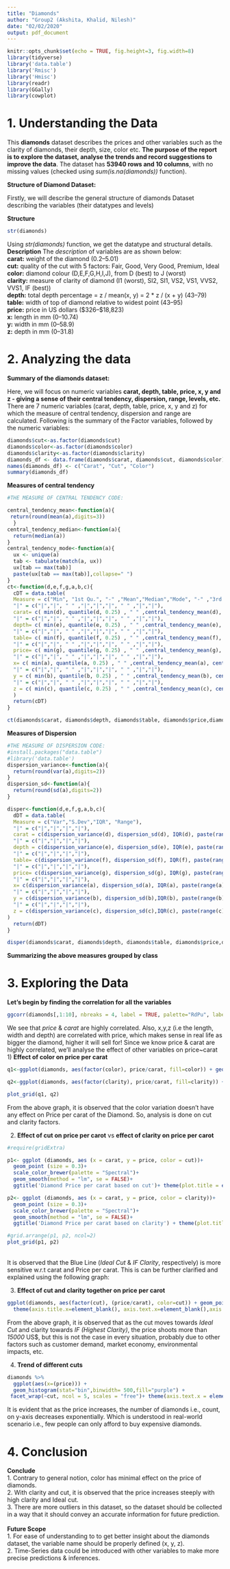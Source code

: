 ---
title: "Diamonds"
author: "Group2 (Akshita, Khalid, Nilesh)"
date: "02/02/2020"
output: pdf_document
---

```{r setup, include=FALSE}
knitr::opts_chunk$set(echo = TRUE, fig.height=3, fig.width=8)
library(tidyverse)
library('data.table')
library('Rmisc')
library('Hmisc')
library(readr)
library(GGally) 
library(cowplot)
```

# 1. Understanding the Data

This **diamonds** dataset describes the prices and other variables such as the clarity of diamonds, their depth, size, color etc. **The purpose of the report is to explore the dataset, analyse the trends and record suggestions to improve the data**. 
The dataset has **53940 rows and 10 columns**, with no missing values (checked using *sum(is.na(diamonds))* function).\


**Structure of Diamond Dataset:**

Firstly, we will describe the general structure of diamonds Dataset describing the variables (their datatypes and levels)

**Structure**
```{r echo=FALSE}
str(diamonds)

```
Using *str(diamonds)* function, we get the datatype and structural details. \
**Description**
The *description* of variables are as shown below:\
**carat:** weight of the diamond (0.2–5.01)\
**cut:** quality of the cut with 5 factors: Fair, Good, Very Good, Premium, Ideal\
**color:** diamond colour (D,E,F,G,H,I,J), from D (best) to J (worst)\
**clarity:** measure of clarity of diamond (I1 (worst), SI2, SI1, VS2, VS1, VVS2, VVS1, IF (best))\
**depth:** total depth percentage = z / mean(x, y) = 2 * z / (x + y) (43–79)\
**table:** width of top of diamond relative to widest point (43–95)\
**price:** price in US dollars (\$326–\$18,823)\
**x:** length in mm (0–10.74)\
**y:** width in mm (0–58.9)\
**z:** depth in mm (0–31.8)\

# 2. Analyzing the data

**Summary of the diamonds dataset:**

Here, we will focus on numeric variables **carat, depth, table, price, x, y and z - giving a sense of their central tendency, dispersion, range, levels, etc.**
There are 7 numeric variables (carat, depth, table, price, x, y and z) for which the measure of central tendency, dispersion and range are calculated. Following is the summary of the Factor variables, followed by the numeric variables:

```{r echo=FALSE}
diamonds$cut<-as.factor(diamonds$cut)
diamonds$color<-as.factor(diamonds$color)
diamonds$clarity<-as.factor(diamonds$clarity)
diamonds_df <- data.frame(diamonds$carat, diamonds$cut, diamonds$color)
names(diamonds_df) <- c("Carat", "Cut", "Color")
summary(diamonds_df)

```

**Measures of central tendency**
```{r echo=FALSE}
#THE MEASURE OF CENTRAL TENDENCY CODE:

central_tendency_mean<-function(a){
 return(round(mean(a),digits=3))
  }
central_tendency_median<-function(a){
  return(median(a))
}
central_tendency_mode<-function(a){
  ux <- unique(a)
  tab <- tabulate(match(a, ux))
  ux[tab == max(tab)]
  paste(ux[tab == max(tab)],collapse=" ")
}
ct<-function(d,e,f,g,a,b,c){
  cDT = data.table(
  Measure = c("Min", "1st Qu.", "-" ,"Mean","Median","Mode", "-" ,"3rd Qu.",  "Max"),
  "|" = c("|","|", " " ,"|","|","|", " " ,"|","|"),
  carat= c( min(d), quantile(d, 0.25) , " " ,central_tendency_mean(d), central_tendency_median(d), central_tendency_mode(d),  " " ,quantile(d,0.75) , max(d)),
  "|" = c("|","|", " " ,"|","|","|", " " ,"|","|"),
  depth= c( min(e), quantile(e, 0.25) , " " ,central_tendency_mean(e), central_tendency_median(e), central_tendency_mode(e),  " " ,quantile(e,0.75) , max(e)),
  "|" = c("|","|", " " ,"|","|","|", " " ,"|","|"),
  table= c( min(f), quantile(f, 0.25) , " " ,central_tendency_mean(f), central_tendency_median(f), central_tendency_mode(f),  " " ,quantile(f,0.75) , max(f)),
  "|" = c("|","|", " " ,"|","|","|", " " ,"|","|"),
  price= c( min(g), quantile(g, 0.25) , " " ,central_tendency_mean(g), central_tendency_median(g), central_tendency_mode(g),  " " ,quantile(g,0.75) , max(g)),
  "|" = c("|","|", " " ,"|","|","|", " " ,"|","|"),
  x= c( min(a), quantile(a, 0.25) , " " ,central_tendency_mean(a), central_tendency_median(a), central_tendency_mode(a),  " " ,quantile(a,0.75) , max(a)),
  "|" = c("|","|", " " ,"|","|","|", " " ,"|","|"),
  y = c( min(b), quantile(b, 0.25) , " " ,central_tendency_mean(b), central_tendency_median(b),central_tendency_mode(b),  " " ,quantile(b,0.75) , max(b)),
  "|" = c("|","|", " " ,"|","|","|", " " ,"|","|"),
  z = c( min(c), quantile(c, 0.25) , " " ,central_tendency_mean(c), central_tendency_median(c),central_tendency_mode(c),  " " ,quantile(c,0.75) , max(c))
  )
  return(cDT)
}

ct(diamonds$carat, diamonds$depth, diamonds$table, diamonds$price,diamonds$x, diamonds$y,diamonds$z)

```
**Measures of Dispersion**
```{r echo=FALSE}
#THE MEASURE OF DISPERSION CODE:
#install.packages("data.table")
#library('data.table')
dispersion_variance<-function(a){
  return(round(var(a),digits=2))
}
dispersion_sd<-function(a){
  return(round(sd(a),digits=2))
}

disper<-function(d,e,f,g,a,b,c){
  dDT = data.table(
  Measure = c("Var","S.Dev","IQR", "Range"),
  "|" = c("|","|","|","|"),
  carat = c(dispersion_variance(d), dispersion_sd(d), IQR(d), paste(range(d),collapse=" ")),
  "|" = c("|","|","|","|"),
  depth = c(dispersion_variance(e), dispersion_sd(e), IQR(e), paste(range(e),collapse=" ")),
  "|" = c("|","|","|","|"),
  table= c(dispersion_variance(f), dispersion_sd(f), IQR(f), paste(range(f),collapse=" ")),
  "|" = c("|","|","|","|"),
  price= c(dispersion_variance(g), dispersion_sd(g), IQR(g), paste(range(g),collapse=" ")),
  "|" = c("|","|","|","|"),
  x= c(dispersion_variance(a), dispersion_sd(a), IQR(a), paste(range(a),collapse=" ")),
  "|" = c("|","|","|","|"),
  y = c(dispersion_variance(b), dispersion_sd(b),IQR(b), paste(range(b),collapse=" ")),
  "|" = c("|","|","|","|"),
  z = c(dispersion_variance(c), dispersion_sd(c),IQR(c), paste(range(c),collapse=" "))
)
  return(dDT)
}

disper(diamonds$carat, diamonds$depth, diamonds$table, diamonds$price,diamonds$x, diamonds$y,diamonds$z)


```

**Summarizing the above measures grouped by class**

# 3. Exploring the Data

**Let's begin by finding the correlation for all the variables**

```{r echo=FALSE}
ggcorr(diamonds[,1:10], nbreaks = 4, label = TRUE, palette="RdPu", label_size = 3.5, label_color = "white")
```

We see that *price* & *carat* are highly correlated.
Also, x,y,z (i.e the length, width and depth) are correlated with price, which makes sense in real life as bigger the diamond, higher it will sell for! 
Since we know price & carat are highly correlated, we'll analyse the effect of other variables on price~carat \
1) 	**Effect of color on price per carat** \
```{r echo=FALSE}


q1<-ggplot(diamonds, aes(factor(color), price/carat, fill=color)) + geom_boxplot() + ggtitle("Diamond Price according to color") + xlab("color") + ylab("Diamond Price per carat US$") + coord_cartesian(ylim=c(0,21000))+theme(plot.title = element_text(hjust = 0.5))

q2<-ggplot(diamonds, aes(factor(clarity), price/carat, fill=clarity)) + geom_boxplot() + ggtitle("Diamond Price according to clarity") + xlab("clarity") + ylab("Diamond Price per carat US$") + coord_cartesian(ylim=c(0,21000))+theme(plot.title = element_text(hjust = 0.5)) + theme(axis.text.x = element_text(color = "grey20", size = 7, angle = 45, hjust = .5, vjust = .5, face = "plain"))

plot_grid(q1, q2)

```
From the above graph, it is observed that the color variation doesn't have any effect on Price per carat of the Diamond. So, analysis is done on cut and clarity factors.

2) 	**Effect of cut on price per carot** vs **effect of clarity on price per carot** \
```{r echo=FALSE}
#require(gridExtra)

p1<- ggplot (diamonds, aes (x = carat, y = price, color = cut))+
  geom_point (size = 0.3)+
  scale_color_brewer(palette = "Spectral")+
  geom_smooth(method = "lm", se = FALSE)+
  ggtitle('Diamond Price per carat based on cut')+ theme(plot.title = element_text(hjust = 0.5))+ xlab("carat") + ylab("Diamond Price per carat US$") 

p2<- ggplot (diamonds, aes (x = carat, y = price, color = clarity))+
  geom_point (size = 0.3)+
  scale_color_brewer(palette = "Spectral")+
  geom_smooth(method = "lm", se = FALSE)+
  ggtitle('Diamond Price per carat based on clarity') + theme(plot.title = element_text(hjust = 0.5))+ xlab("carat") + ylab("Diamond Price per carat US$") 

#grid.arrange(p1, p2, ncol=2)
plot_grid(p1, p2)

```
\
It is observed that the Blue Line (*Ideal Cut* & *IF Clarity*, respectively) is more sensitive w.r.t carat and Price per carat. This is can be further clarified and explained using the following graph:

3)	**Effect of cut and clarity together on price per carot** \
```{r echo=FALSE}
ggplot(diamonds, aes(factor(cut), (price/carat), color=cut)) + geom_point() + ggtitle("Diamond Price per Carat according to Cut & Clarity") + ylab("Diamond Price per Carat US$")+ theme(plot.title = element_text(hjust = 0.5))+facet_grid(.~clarity,switch = "both") +
  theme(axis.title.x=element_blank(), axis.text.x=element_blank(),axis.ticks.x=element_blank())


```
From the above graph, it is observed that as the cut moves towards *Ideal Cut* and clarity towards *IF (Highest Clarity)*, the price shoots more than *15000* US$, but this is not the case in every situation, probably due to other factors such as customer demand, market economy, environmental impacts, etc. 

4) **Trend of different cuts**

```{r echo=FALSE}
diamonds %>%
  ggplot(aes(x=(price))) +
  geom_histogram(stat="bin",binwidth= 500,fill="purple") +
 facet_wrap(~cut, ncol = 5, scales = "free")+ theme(axis.text.x = element_text(color = "grey20", size = 6, angle = 45, hjust = .5, vjust = .5, face = "plain"))
```
It is evident that as the price increases, the number of diamonds i.e., count, on y-axis decreases exponentially. Which is understood in real-world scenario i.e., few people can only afford to buy expensive diamonds.

# 4. Conclusion

**Conclude** \
1. Contrary to general notion, color has minimal effect on the price of diamonds.\
2. With clarity and cut, it is observed that the price increases steeply with high clarity and Ideal cut.\
3. There are more outliers in this dataset, so the dataset should be collected in a way that it should convey an accurate information for future prediction. \
\
**Future Scope** \
1. For ease of understanding to to get better insight about the diamonds dataset, the variable name should be properly defined (x, y, z). \
2. Time-Series data could be introduced with other variables to make more precise predictions & inferences.
